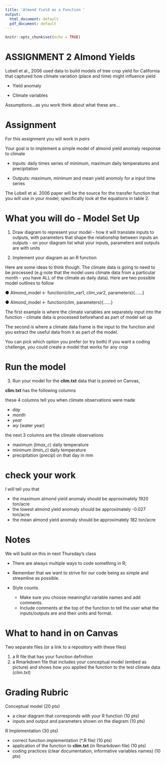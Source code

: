 ```yaml
---
title: 'Almond Yield as a Function '
output:
  html_document: default
  pdf_document: default
---
```


```r
knitr::opts_chunk$set(echo = TRUE)
```
#  ASSIGNMENT 2 Almond Yields


Lobell et al., 2006 used data to build models of tree crop yield for California that captured how
climate variation (place and time) might influence yield


* Yield anomaly

* Climate variables

Assumptions...as you work think about what these are...


# Assignment


 For this assignment you will work in *pairs*

Your goal is to implement a simple model of almond yield anomaly response to climate

* Inputs: daily times series of minimum, maximum daily temperatures and precipitation

* Outputs: maximum, minimum and mean yield anomoly for a input time series


The Lobell et al. 2006 paper will be the source for the transfer function that you will use in your model; specifically look at the equations in table 2.

# What you will do - Model Set Up

1. Draw diagram to represent your model - how it will translate inputs to outputs, with parameters that shape the relationship between inputs an outputs - on your diagram list what your inputs, parameters and outputs are with units

2.  Implement your diagram as an R function

Here are some ideas to think though. The climate data is going to need to be processed (e.g note that the model uses climate data from a particular month - you have ALL of the climate as daily data).  Here are two possible model outlines to follow

●      Almond_model <- function(clim_var1, clim_var2, parameters){……}

●      Almond_model <- function(clim, parameters){……}


The first example is where the climate variables are separately input into the function - climate data is processed beforehand as part of model set up

The second is where a climate data frame is the input to the function and you extract the useful data from it as part of the model. 


You can pick which option you prefer (or try both)
If you want a coding challenge, you could  create a model that works for any crop



# Run the model

3.  Run your model for the **clim.txt** data that is posted on Canvas, 

**clim.txt** has the following columns 

these 4 columns tell you when climate observations were made 

* *day*
* *month*
* *year* 
* *wy* (water year) 


the next 3 columns are the climate observations

* maximum (*tmax_c*) daily temperature 
* minimum (*tmin_c*) daily temperature 
* precipitation (*precip*) on that day in mm

# check your work 

I will tell you that

* the maximum almond yield anomaly should be approximately 1920 ton/acre
* the lowest almond yield anomaly should be approximately -0.027 ton/acre
* the mean almond yield anomaly should be approximately 182 ton/acre


#  Notes

We will build on this in next Thursday's class 

* There are always multiple ways to code something in R;

* Remember that we want to strive for our code being as simple and streamline as possible. 

* Style counts. 
  * Make sure you choose meaningful variable names and add comments. 
  * Include comments at the top of the function to tell the user what the inputs/outputs are and their units and format.

# What to hand in on Canvas 

Two separate files (or a link to a repository with these files)

1. a R file that has your function definition
2. a Rmarkdown file that includes your conceptual model (embed as picture) and
shows how you applied the function to the test climate data (*clim.txt*)

# Grading Rubric

Conceptual model (20 pts)

  * a clear diagram that corresponds with your R function (10 pts)
  * inputs and output and parameters shown on the diagram (10 pts)
  
R Implementation (30 pts)

  * correct function implementation (*.R file)  (10 pts)
  * application of the function to **clim.txt** (in Rmarkdown file) (10 pts)
  * coding practices (clear documentation, informative variables names)  (10 pts)
  

